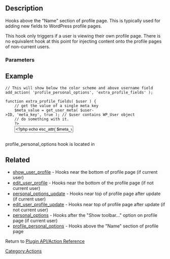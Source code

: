 {{Stub}}

==Description==
Hooks above the "Name" section of profile page. This is typically used for adding new fields to WordPress profile pages.

This hook only triggers if a user is viewing their own profile page. There is no equivalent hook at this point for injecting content onto the profile pages of non-current users.

=== Parameters ===
{{Parameter|$user|object|The [http://codex.wordpress.org/Class_Reference/WP_User WP_User] object of the user being edited.|optional}}

== Example ==
 // This will show below the color scheme and above username field
 add_action( 'profile_personal_options', 'extra_profile_fields' );
     
 function extra_profile_fields( $user ) {
     // get the value of a single meta key
     $meta_value = get_user_meta( $user->ID, 'meta_key', true ); // $user contains WP_User object
     // do something with it.
     ?>
     <input type="text" value="<?php echo esc_attr( $meta_value ); ?>" name="value" />
     <?php
 }

== Source File ==
The <tt>profile_personal_options</tt> hook is located in {{Trac|/wp-admin/user-edit.php}}

==Related==
* [[Plugin API/Action Reference/show_user_profile|show_user_profile]] - Hooks near the bottom of profile page (if current user)
* [[Plugin API/Action Reference/edit_user_profile|edit_user_profile]] - Hooks near the bottom of the profile page (if not current user)
* [[Plugin API/Action Reference/personal_options_update|personal_options_update]] - Hooks near top of profile page after update (if current user)
* [[Plugin API/Action Reference/edit_user_profile_update|edit_user_profile_update]] - Hooks near top of profile page after update (if not current user)
* [[Plugin API/Action Reference/personal_options|personal_options]] - Hooks after the "Show toolbar..." option on profile page (if current user)
* [[Plugin API/Action Reference/profile_personal_options|profile_personal_options]] - Hooks above the "Name" section of profile page

Return to [[Plugin API/Action Reference]]

[[Category:Actions]]